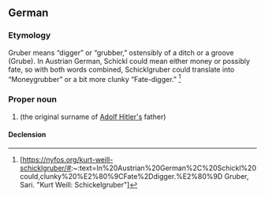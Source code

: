==German==
{{wikipedia|lang=de}}

===Etymology===
{{rfe|de}}

Gruber means “digger” or “grubber,” ostensibly of a ditch or a groove (Grube). In Austrian German, Schickl could mean either money or possibly fate, so with both words combined, Schicklgruber could translate into “Moneygrubber” or a bit more clunky “Fate-digger.” <ref>[https://nyfos.org/kurt-weill-schicklgruber/#:~:text=In%20Austrian%20German%2C%20Schickl%20could,clunky%20%E2%80%9CFate%2Ddigger.%E2%80%9D Gruber, Sari. "Kurt Weill: Schickelgruber"]
</ref>

===Proper noun===
{{de-proper noun|surname}}

# {{surname|de}} (the original surname of [[w:Adolf Hitler|Adolf Hitler's]] father)

====Declension====
{{de-ndecl|surname}}

<references/>